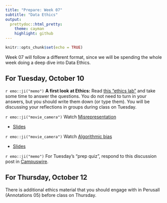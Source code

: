 ```yaml
---
title: "Prepare: Week 07"
subtitle: "Data Ethics"
output: 
  prettydoc::html_pretty:
    theme: cayman
    highlight: github
---
```


```r
knitr::opts_chunk$set(echo = TRUE)
```

Week 07 will follow a different format, since we will be spending the whole week doing a deep dive into Data Ethics. 

## For Tuesday, October 10

`r emo::ji("memo")` **A first look at Ethics:** Read [this "ethics lab"](https://kgfitzgerald.github.io/APU_MATH_250/prepare/week-07-ethics-lab.html) and take some time to answer the questions. You do not need to turn in your answers, but you should write them down (or type them). You will be discussing your reflections in groups during class on Tuesday.

`r emo::ji("movie_camera")` Watch [Misrepresentation](https://youtu.be/p4Ip0K-h-a8)

- [Slides](https://kgfitzgerald.github.io/APU_MATH_250/slides/19-misrepresentation.html)

`r emo::ji("movie_camera")` Watch [Algorithmic bias](https://youtu.be/WpKOuUgnvxI)

- [Slides](https://kgfitzgerald.github.io/APU_MATH_250/slides/21-algorithmic-bias.html)

`r emo::ji("memo")` For Tuesday's "prep quiz", respond to this discussion post in [Campuswire](https://campuswire.com/c/G7C5D99E0/feed/8).


## For Thursday, October 12

There is additional ethics material that you should engage with in Perusall (Annotations 05) before class on Thursday.



